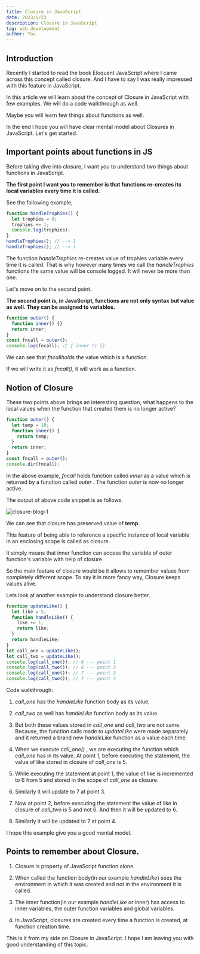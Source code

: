 ```yaml
---
title: Closure in JavaScript
date: 2023/6/23
description: Closure in JavaScript
tag: web development
author: You
---
```


## Introduction

Recently I started to read the book Eloquent JavaScript where I came across this concept called closure. And I have to say I was really impressed with this feature in JavaScript.

In this article we will learn about the concept of Closure in JavaScript with few examples. We will do a code walkthrough as well.

Maybe you will learn few things about functions as well.

In the end I hope you will have clear mental model about Closures in JavaScript.
Let's get started.

## Important points about functions in JS

Before taking dive into closure, I want you to understand two things about functions in JavaScript.

**The first point I want you to remember is that functions re-creates its local variables every time it is called.**

See the following example,

```js
function handleTrophies() {
  let trophies = 0;
  trophies += 1;
  console.log(trophies);
}
handleTrophies(); // --> 1
handleTrophies(); // --> 1
```

The function _handleTrophies_ re-creates value of trophies variable every time it is called. That is why however many times we call the _handleTrophies_ functions the same value will be console logged. It will never be more than one.

Let's move on to the second point.

**The second point is, in JavaScript, functions are not only syntax but value as well. They can be assigned to variables.**

```js
function outer() {
  function inner() {}
  return inner;
}
const fncall = outer();
console.log(fncall); // ƒ inner () {}
```

We can see that _fncallholds_ the value which is a function.

If we will write it as _fncall()_, it will work as a function.

## Notion of Closure

These two points above brings an interesting question, what happens to the local values when the function that created them is no longer active?

```js
function outer() {
  let temp = 10;
  function inner() {
    return temp;
  }
  return inner;
}
const fncall = outer();
console.dir(fncall);
```

In the above example, _fncall_ holds function called _inner_ as a value which is returned by a function called *outer* . The function _outer_ is now no longer active.

The output of above code snippet is as follows.

<div style={{ margin: "1rem auto" }}>
  <Image
    src="/closure-blog-1.png"
    width={500}
    height={500}
    alt="closure-blog-1"
  />
</div>

We can see that closure has preserved value of **temp**.

This feature of being able to reference a specific instance of local variable in an enclosing scope is called as closure.

It simply means that inner function can access the variable of outer function's variable with help of closure.

So the main feature of closure would be it allows to remember values from completely different scope. To say it in more fancy way, Closure keeps values alive.

Lets look at another example to understand closure better.

```js
function updateLike() {
  let like = 5;
  function handleLike() {
    like += 1;
    return like;
  }
  return handleLike;
}
let call_one = updateLike();
let call_two = updateLike();
console.log(call_one()); // 6 --- point 1
console.log(call_two()); // 6 --- point 2
console.log(call_one()); // 7 --- point 3
console.log(call_two()); // 7 --- point 4
```

Code walkthrough:

1. _call_one_ has the _handleLike_ function body as its value.

2. _call_two_ as well has _handleLike_ function body as its value.

3. But both these values stored in _call_one_ and _call_two_ are not same. Because, the function calls made to _updateLike_ were made separately and it returned a brand new _handleLike_ function as a value each time.

4. When we execute *call_one()* , we are executing the function which _call_one_ has in its value. At point 1, before executing the statement, the value of like stored in closure of _call_one_ is 5.

5. While executing the statement at point 1, the value of like is incremented to 6 from 5 and stored in the scope of _call_one_ as closure.

6. Similarly it will update to 7 at point 3.

7. Now at point 2, before executing the statement the value of like in closure of _call_two_ is 5 and not 6. And then it will be updated to 6.

8. Similarly it will be updated to 7 at point 4.

I hope this example give you a good mental model.

## Points to remember about Closure.

1. Closure is property of JavaScript function alone.

2. When called the function body(in our example _handleLike_) sees the environment in which it was created and not in the environment it is called.

3. The inner function(in our example _handleLike_ or inner) has access to inner variables, the outer function variables and global variables.

4. In JavaScript, closures are created every time a function is created, at function creation time.

This is it from my side on Closure in JavaScript. I hope I am leaving you with good understanding of this topic.
